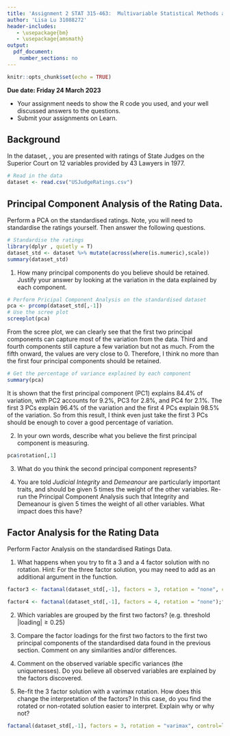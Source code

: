 ```yaml
---
title: 'Assignment 2 STAT 315-463:  Multivariable Statistical Methods and Applications'
author: 'Lisa Lu 31088272'
header-includes:
   - \usepackage{bm}
   - \usepackage{amsmath}
output: 
  pdf_document:
    number_sections: no
---
```


```r
knitr::opts_chunk$set(echo = TRUE)
```
\vspace{-8 mm}
**Due date: Friday 24 March 2023**  
\vspace{-7 mm}

- Your assignment needs to show the R code you used, and your well discussed answers to  the questions. 
- Submit your assignments on Learn.
\vspace{- 2 mm}

## Background

In the dataset, \texttt{USJudgeRatings.csv}, you are presented with ratings of State Judges on the Superior Court on 12 variables provided by 43 Lawyers in 1977.\vspace{-5 mm}

\begin{center}
\begin{tabular}{l|l||l|l||l|l} \hline
CONT &	Number of contacts of lawyer with judge &
INTG &	Judicial integrity &
DMNR &	Demeanour \\
DILG &	Diligence &
CFMG &	Case flow managing &
DECI &	Prompt decisions \\
PREP &	Preparation for trial &
FAMI &	Familiarity with law &
ORAL &	Sound oral rulings \\
WRIT &	Sound written rulings &
PHYS &	Physical ability &
RTEN &	Worthy of retention \\ \hline
\end{tabular}\end{center}

```r
# Read in the data
dataset <- read.csv("USJudgeRatings.csv")
```

## Principal Component Analysis of the Rating Data.

Perform a PCA on the standardised ratings. Note, you will need to standardise the ratings yourself. Then answer the following questions.

```r
# Standardise the ratings
library(dplyr , quietly = T)
dataset_std <- dataset %>% mutate(across(where(is.numeric),scale))
summary(dataset_std)
```


1. How many principal components do you believe should be retained. Justify your answer by looking at the variation in the data explained by each component.

```r
# Perform Pricipal Component Analysis on the standardised dataset
pca <- prcomp(dataset_std[,-1])
# Use the scree plot
screeplot(pca)
```
From the scree plot, we can clearly see that the first two principal components can capture most of the variation from the data. Third and fourth components still capture a few variation but not as much. From the fifth onward, the values are very close to 0. Therefore, I think no more than the first four principal components should be retained.  

```r
# Get the percentage of variance explained by each component
summary(pca)
```

It is shown that the first principal component (PC1) explains 84.4% of variation, with PC2 accounts for 9.2%, PC3 for 2.8%, and PC4 for 2.1%. The first 3 PCs explain 96.4% of the variation and the first 4 PCs explain 98.5% of the variation. So from this result, I think even just take the first 3 PCs should be enough to cover a good percentage of variation.     

2. In your own words, describe what you believe the first principal component is measuring.

```r
pca$rotation[,1]
```


3. What do you think the second principal component represents?

4. You are told *Judicial Integrity* and *Demeanour* are particularly important traits, and should be given 5 times the weight of the other variables. Re-run the Principal Component Analysis such that Integrity and Demeanour is given 5 times the weight of all other variables. What impact does this have?


## Factor Analysis for the Rating Data
 
Perform Factor Analysis on the standardised Ratings Data. 
 
1. What happens when you try to fit a 3 and a 4 factor solution with no rotation. Hint: For the three factor solution, you may need to add \texttt{control=list(nstart=100)} as an additional argument in the \texttt{factanal} function.

```r
factor3 <- factanal(dataset_std[,-1], factors = 3, rotation = "none", control=list(nstart=100));factor3

factor4 <- factanal(dataset_std[,-1], factors = 4, rotation = "none");factor4
```


2. Which variables are grouped by the first two factors? (e.g. threshold $|\text{loading}| \geq 0.25$)


3. Compare the factor loadings for the first two factors to the first two principal components of the standardised data found in the previous section. Comment on any similarities and/or differences.

4. Comment on the observed variable specific variances (the uniquenesses). Do you believe all observed variables are explained by the factors discovered.  

5. Re-fit the 3 factor solution with a varimax rotation. How does this change the interpretation of the factors? In this case, do you find the rotated or non-rotated solution easier to interpret. Explain why or why not?
```r
factanal(dataset_std[,-1], factors = 3, rotation = "varimax", control=list(nstart=100))
```

